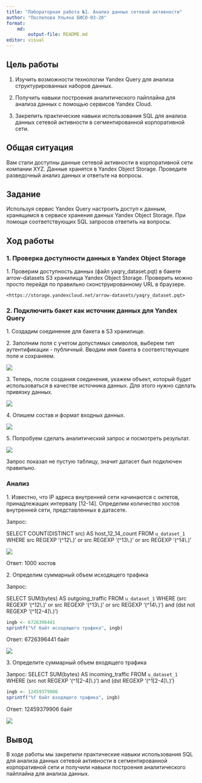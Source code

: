 ```yaml
---
title: "Лабораторная работа №1. Анализ данных сетевой активности"
author: "Поспелова Ульяна БИСО-03-20"
format: 
    md:
        output-file: README.md
editor: visual
---
```


## Цель работы

1. Изучить возможности технологии Yandex Query для анализа структурированных наборов данных.

2. Получить навыки построения аналитического пайплайна для анализа данных с помощью сервисов Yandex Cloud.

3. Закрепить практические навыки использования SQL для анализа данных сетевой активности в сегментированной корпоративной сети.

## Общая ситуация

Вам стали доступны данные сетевой активности в корпоративной сети компании XYZ. Данные хранятся в Yandex Object Storage. Проведите разведочный анализ данных и ответьте на вопросы.

## Задание

Используя сервис Yandex Query настроить доступ к данным, хранящимся в сервисе хранения данных Yandex Object Storage. При помощи соответствующих SQL запросов ответить на вопросы.

## Ход работы

### 1. Проверка доступности данных в Yandex Object Storage

1\. Проверим доступность данных (файл yaqry_dataset.pqt) в бакете arrow-datasets S3 хранилища Yandex Object Storage. Проверить можно просто перейдя по правильно сконструированному URL в браузере.

```         
<https://storage.yandexcloud.net/arrow-datasets/yaqry_dataset.pqt>
```

### 2. Подключить бакет как источник данных для Yandex Query

1\. Создадим соединение для бакета в S3 хранилище.

2\. Заполним поля с учетом допустимых символов, выберем тип аутентификации - публичный. Вводим имя бакета в соответствующее поле и сохраняем.

![](PNGs/pic_1.png)

3\. Теперь, после создания соединения, укажем объект, который будет использоваться в качестве источника данных. Для этого нужно сделать привязку данных.

![](PNGs/pic_2.png)

4\. Опишем состав и формат входных данных.

![](PNGs/pic_3.png)

5\. Попробуем сделать аналитический запрос и посмотреть результат.

![](PNGs/pic_4.png)

Запрос показал не пустую таблицу, значит датасет был подключен правильно.

### Анализ

1\. Известно, что IP адреса внутренней сети начинаются с октетов, принадлежащих интервалу \[12-14\]. Определим количество хостов внутренней сети, представленных в датасете.

Запрос:

SELECT COUNT(DISTINCT src) AS host_12_14_count FROM `u_dataset_1` WHERE src REGEXP '(\^12\\.)' or src REGEXP '(\^13\\.)' or src REGEXP '(\^14\\.)'

![](PNGs/pic_5.png)

Ответ: 1000 хостов

2\. Определим суммарный объем исходящего трафика

Запрос: 

SELECT SUM(bytes) AS outgoing_traffic FROM `u_dataset_1` WHERE (src REGEXP '(\^12\\.)' or src REGEXP '(\^13\\.)' or src REGEXP '(\^14\\.)') and (dst not REGEXP '(\^1\[2-4\]\\.)')

```r
ingb <- 6726396441
sprintf("%f байт исходящего трафика", ingb)
```

Ответ: 6726396441 байт

![](PNGs/pic_6.png)

3\. Определите суммарный объем входящего трафика

Запрос: SELECT SUM(bytes) AS incoming_traffic FROM `u_dataset_1` WHERE (src not REGEXP '(\^1\[2-4\]\\.)') and (dst REGEXP '(\^1\[2-4\]\\.)')

```r
ingb <- 12459379906
sprintf("%f байт входящего трафика", ingb)
```

Ответ: 12459379906 байт

![](PNGs/pic_7.png)

## Вывод

В ходе работы мы закрепили практические навыки использования SQL для анализа данных сетевой активности в сегментированной корпоративной сети и получили навыки построения аналитического пайплайна для анализа данных.
